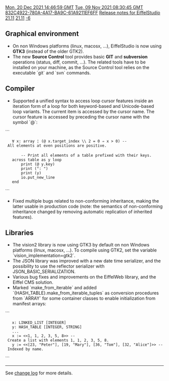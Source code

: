 [[Property:modification_date|Mon, 20 Dec 2021 14:46:59 GMT]]
[[Property:publication_date|Tue, 09 Nov 2021 08:30:45 GMT]]
[[Property:uuid|832C4922-780A-4A17-BA9C-61A9211EF6FF]]
[[Property:title|Release notes for EiffelStudio 21.11]]
[[Property:link_title|21.11]]
[[Property:weight|-6]]

==Graphical environment==
* On non Windows platforms (linux, macosx, ...), EiffelStudio is now using '''GTK3''' (instead of the older GTK2).
* The new '''Source Control''' tool provides basic '''GIT''' and '''subversion''' operations (status, diff, commit, ...). The related tools have to be installed on your machine, as the Source Control tool relies on the executable `git` and `svn` commands.

==Compiler==
* Supported a unified syntax to access loop cursor features inside an iteration form of a loop for both keyword-based and Unicode-based loop variants. The current item is accessed by the cursor name. The cursor feature is accessed by preceding the cursor name with the symbol `@`:
```
	∀ x: array ¦ (@ x.target_index \\ 2 = 0 ⇒ x > 0) -- All elements at even positions are positive.
 
		-- Print all elements of a table prefixed with their keys.
	across table as y loop
		print (@ y.key)
		print (": ")
		print (y)
		io.put_new_line
	end
```
* Fixed multiple bugs related to non-conforming inheritance, making the latter usable in production code (note: the semantics of non-conforming inheritance changed by removing automatic replication of inherited features).

==Libraries==
* The vision2 library is now using GTK3 by default on non Windows platforms (linux, macosx, ...). To compile using GTK2, set the variable `vision_implementation=gtk2`.
* The JSON library was improved with a new date time serializer, and the possibility to use the reflector serializer with JSON_BASIC_SERIALIZATION.
* Various bug fixes and improvements on the EiffelWeb library, and the Eiffel CMS solution.
* Marked `make_from_iterable` and added `{HASH_TABLE}.make_from_iterable_tuples` as conversion procedures from `ARRAY` for some container classes to enable initialization from manifest arrays:
```
	x: LINKED_LIST [INTEGER]
	y: HASH_TABLE [INTEGER, STRING]
	...
	x := <<1, 1, 2, 3, 5, 8>> -- Create a list with elements 1, 1, 2, 3, 5, 8.
	y := <<[23, "Peter"], [19, "Mary"], [36, "Tom"], [32, "Alice"]>> -- Indexed by name.

```

----

See [https://dev.eiffel.com/EiffelStudio_21.11_Releases change log] for more details.
